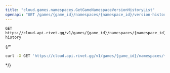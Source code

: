 ```yaml
---
title: "cloud.games.namespaces.GetGameNamespaceVersionHistoryList"
openapi: "GET /games/{game_id}/namespaces/{namespace_id}/version-history"
---
```


```
GET https://cloud.api.rivet.gg/v1/games/{game_id}/namespaces/{namespace_id}/version-history
```


{/*<RequestExample>
```bash curl
curl -X GET 'https://cloud.api.rivet.gg/v1/games/{game_id}/namespaces/{namespace_id}/version-history'
```
</RequestExample>*/}
